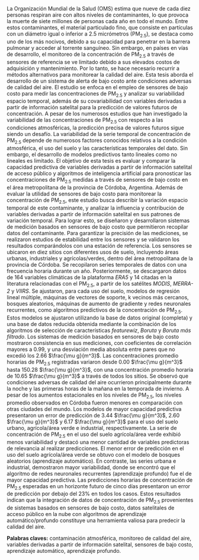 \par La Organización Mundial de la Salud (OMS) estima que nueve de cada diez personas respiran aire con altos niveles de contaminantes, lo que provoca la muerte de siete millones de personas cada año en todo el mundo. Entre estos contaminantes, el material particulado fino, que consiste en partículas con un diámetro igual o inferior a 2.5 micrómetros (PM~2.5~), se destaca como uno de los más nocivos, debido a su capacidad para penetrar en la barrera pulmonar y acceder al torrente sanguíneo. Sin embargo, en países en vías de desarrollo, el monitoreo de la concentración de PM~2.5~ a través de sensores de referencia se ve limitado debido a sus elevados costos de adquisición y mantenimiento. Por lo tanto, se hace necesario recurrir a métodos alternativos para monitorear la calidad del aire. Esta tesis aborda el desarrollo de un sistema de alerta de bajo costo ante condiciones adversas de calidad del aire. El estudio se enfoca en el empleo de sensores de bajo costo para medir las concentraciones de PM~2.5~ y analizar su variabilidad espacio temporal, además de su covariabilidad con variables derivadas a partir de información satelital para la predicción de valores futuros de concentración. A pesar de los numerosos estudios que han investigado la variabilidad de las concentraciones de PM~2.5~ con respecto a las condiciones atmosféricas, la predicción precisa de valores futuros sigue siendo un desafío. La variabilidad de la serie temporal de concentración de PM~2.5~ depende de numerosos factores conocidos relativos a la condición atmosférica, el uso del suelo y las características temporales del dato. Sin embargo, el desarrollo de modelos predictivos tanto lineales como no lineales es limitado. El objetivo de esta tesis es evaluar y comparar la capacidad predictiva de variables derivadas a partir de información satelital de acceso público  y algoritmos de inteligencia artificial para pronosticar las concentraciones de PM~2.5~ medidas a través de sensores de bajo costo en el área metropolitana de la provincia de Córdoba, Argentina. Además de evaluar la utilidad de sensores de bajo costo para monitorear la concentración de PM~2.5~, este estudio busca describir la variación espacio temporal de este contaminante, y analizar la influencia y contribución de variables derivadas a partir de información satelital en sus patrones de variación temporal. Para lograr esto, se diseñaron y desarrollaron sistemas de medición basados en sensores de bajo costo que permitieron recopilar datos del contaminante. Para garantizar la precisión de las mediciones, se realizaron estudios de estabilidad entre los sensores y se validaron los resultados comparándolos con una estación de referencia. Los sensores se ubicaron en diez sitios con diferentes usos de suelo, incluyendo áreas urbanas, industriales y agrícolas/verdes, dentro del área metropolitana de la provincia de Córdoba. Se recopilaron series temporales de datos con una frecuencia horaria durante un año. Posteriormente, se descargaron datos de 164 variables climáticas de la plataforma *ERA5* y 14 citadas en la literatura relacionadas con el PM~2.5~, a partir de los satélites *MODIS*, *MERRA-2* y *VIIRS*. Se ajustaron, para cada uso del suelo, modelos de regresión lineal múltiple, máquinas de vectores de soporte, k vecinos más cercanos, bosques aleatorios, máquinas de aumento de gradiente y redes neuronales recurrentes, como algoritmos predictivos de la concentración de PM~2.5~. Estos modelos se ajustaron utilizando la base de datos original (completa) y una base de datos reducida obtenida mediante la combinación de los algoritmos de selección de características *featurewiz*, *Boruta* y *Boruta más filtrado*. Los sistemas de medición basados en sensores de bajo costo mostraron consistencia en sus mediciones, con coeficientes de correlación mayores a 0.99, y una desviación media absoluta entre pares que no excedió los 2.66 $\frac{\mu g}{m^3}$. Las concentraciones promedio horarias de PM~2.5~ registradas variaron desde 0.00 $\frac{\mu g}{m^3}$ hasta 150.28 $\frac{\mu g}{m^3}$, con una concentración promedio horaria de 10.65 $\frac{\mu g}{m^3}$ a través de todos los sitios. Se observó que condiciones adversas de calidad del aire ocurrieron principalmente durante la noche y las primeras horas de la mañana en la temporada de invierno. A pesar de los aumentos estacionales en los niveles de PM~2.5~, los niveles promedio observados en Córdoba fueron menores en comparación con otras ciudades del mundo. Los modelos de mayor capacidad predictiva presentaron un error de predicción de 3.44 $\frac{\mu g}{m^3}$, 2.60 $\frac{\mu g}{m^3}$ y 6.17 $\frac{\mu g}{m^3}$ para el uso del suelo urbano, agrícola/área verde e industrial, respectivamente. La serie de concentración de PM~2.5~ en el uso del suelo agrícola/área verde exhibió menos variabilidad y destacó una menor cantidad de variables predictoras de relevancia al realizar predicciones. El menor error de predicción en el uso del suelo agrícola/área verde se obtuvo con el modelo de bosques aleatorios (aprendizaje automático). En contraste, las series urbana e industrial, demostraron mayor variabilidad, donde se encontró que el algoritmo de redes neuronales recurrentes (aprendizaje profundo) fue el de mayor capacidad predictiva. Las predicciones horarias de concentración de PM~2.5~ esperadas en un horizonte futuro de cinco días presentaron un error de predicción por debajo del 23% en todos los casos. Estos resultados indican que la integración de datos de concentración de PM~2.5~ provenientes de sistemas basados en sensores de bajo costo, datos satelitales de acceso público  en la nube con algoritmos de aprendizaje automático/profundo constituye una herramienta valiosa para predecir la calidad del aire. 

**Palabras claves:** contaminación atmosférica, monitoreo de calidad del aire, variables derivadas a partir de información satelital, sensores de bajo costo, aprendizaje automático, aprendizaje profundo. 